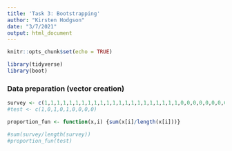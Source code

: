 ```yaml
---
title: 'Task 3: Bootstrapping'
author: "Kirsten Hodgson"
date: "3/7/2021"
output: html_document
---
```


```r
knitr::opts_chunk$set(echo = TRUE)

library(tidyverse)
library(boot)
```

### Data preparation (vector creation)

```r
survey <- c(1,1,1,1,1,1,1,1,1,1,1,1,1,1,1,1,1,1,1,1,1,1,0,0,0,0,0,0,0,0,0,0,0,0,0,0)
#test <- c(1,0,1,0,1,0,0,0,0)

proportion_fun <- function(x,i) {sum(x[i]/length(x[i]))}

#sum(survey/length(survey))
#proportion_fun(test)
```

